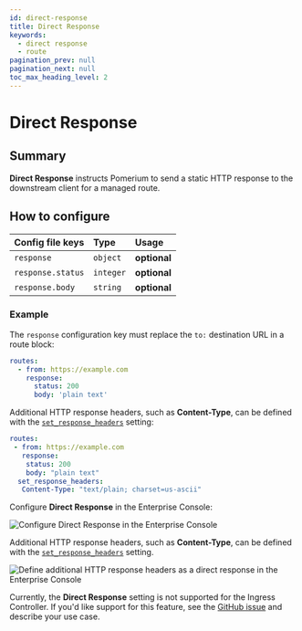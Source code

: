 ```yaml
---
id: direct-response
title: Direct Response
keywords:
  - direct response
  - route
pagination_prev: null
pagination_next: null
toc_max_heading_level: 2
---
```



# Direct Response

## Summary

**Direct Response** instructs Pomerium to send a static HTTP response to the downstream client for a managed route.

## How to configure

<Tabs>
<TabItem value="Core" label="Core">

| **Config file keys** | **Type**  | **Usage**    |
| :------------------- | :-------- | :----------- |
| `response`           | `object`  | **optional** |
| `response.status`    | `integer` | **optional** |
| `response.body`      | `string`  | **optional** |

### Example

The `response` configuration key must replace the `to:` destination URL in a route block:

```yaml
routes:
  - from: https://example.com
    response:
      status: 200
      body: 'plain text'
```

Additional HTTP response headers, such as **Content-Type**, can be defined with the [`set_response_headers`](/docs/reference/routes/headers#set-response-headers) setting:

```yaml
routes:
 - from: https://example.com
   response:
    status: 200
    body: "plain text"
  set_response_headers:
   Content-Type: "text/plain; charset=us-ascii"
```

</TabItem>
<TabItem value="Enterprise" label="Enterprise">

Configure **Direct Response** in the Enterprise Console:

![Configure Direct Response in the Enterprise Console](../img/routes/direct-response/enterprise-direct-response.png)

Additional HTTP response headers, such as **Content-Type**, can be defined with the [`set_response_headers`](/docs/reference/routes/headers#set-response-headers) setting.

![Define additional HTTP response headers as a direct response in the Enterprise Console](../img/routes/direct-response/enterprise-direct-response-content-type.png)

</TabItem>
<TabItem value="Kubernetes" label="Kubernetes">

Currently, the **Direct Response** setting is not supported for the Ingress Controller. If you'd like support for this feature, see the [GitHub issue](https://github.com/pomerium/ingress-controller/issues/897) and describe your use case.

</TabItem>
</Tabs>
